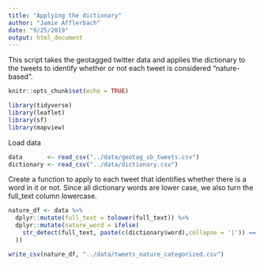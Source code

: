 ```yaml
---
title: "Applying the dictionary"
author: "Jamie Afflerbach"
date: "9/25/2019"
output: html_document
---
```


This script takes the geotagged twitter data and applies the dictionary to the tweets to identify whether or not each tweet is considered "nature-based".

```r
knitr::opts_chunk$set(echo = TRUE)

library(tidyverse)
library(leaflet)
library(sf)
library(mapview)
```

Load data
```r
data       <- read_csv("../data/geotag_sb_tweets.csv")
dictionary <- read_csv("../data/dictionary.csv")
```

Create a function to apply to each tweet that identifies whether there is a word in it or not. Since all dictionary words are lower case, we also turn the full_text column lowercase.

```r
nature_df <- data %>%
  dplyr::mutate(full_text = tolower(full_text)) %>%
  dplyr::mutate(nature_word = ifelse(
    str_detect(full_text, paste(c(dictionary$word),collapse = '|')) == TRUE, 1, 0
  )) 

write_csv(nature_df, "../data/tweets_nature_categorized.csv")
```

